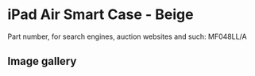 
# iPad Air Smart Case - Beige

Part number, for search engines, auction websites and such: MF048LL/A

## Image gallery

<div style={{ width: '100%', maxWidth: '768px' }}>
<GalleryComponent
    images={[
      {
        original: "/everysource/MF048.webp",
        thumbnail: "/everypreview/MF048.webp",
      },
      {
        original: "/everysource/MF048_AV1_SILVER.webp",
        thumbnail: "/everypreview/MF048_AV1_SILVER.webp",
      },
      {
        original: "/everysource/MF048_AV1_SPACE_GRAY.webp",
        thumbnail: "/everypreview/MF048_AV1_SPACE_GRAY.webp",
      },
      {
        original: "/everysource/MF048_AV3.webp",
        thumbnail: "/everypreview/MF048_AV3.webp",
      },
      {
        original: "/everysource/MF048_AV4.webp",
        thumbnail: "/everypreview/MF048_AV4.webp",
      },
      {
        original: "/everysource/MF048_AV5.webp",
        thumbnail: "/everypreview/MF048_AV5.webp",
      },
      {
        original: "/everysource/MF048_AV6.webp",
        thumbnail: "/everypreview/MF048_AV6.webp",
      }
    ]}
  />
</div>